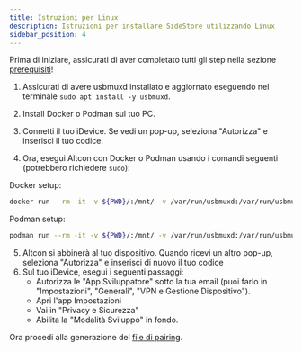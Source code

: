 ```yaml
---
title: Istruzioni per Linux
description: Istruzioni per installare SideStore utilizzando Linux
sidebar_position: 4
---
```


Prima di iniziare, assicurati di aver completato tutti gli step nella sezione [prerequisiti](prerequisites)!

1. Assicurati di avere usbmuxd installato e aggiornato eseguendo nel terminale `sudo apt install -y usbmuxd`.
2. Install Docker o Podman sul tuo PC.
2. Connetti il tuo iDevice. Se vedi un pop-up, seleziona "Autorizza" e inserisci il tuo codice.

3. Ora, esegui Altcon con Docker o Podman usando i comandi seguenti (potrebbero richiedere `sudo`):

Docker setup:
```bash
docker run --rm -it -v ${PWD}/:/mnt/ -v /var/run/usbmuxd:/var/run/usbmuxd ghcr.io/sidestore/altcon
```
Podman setup:
```bash
podman run --rm -it -v ${PWD}/:/mnt/ -v /var/run/usbmuxd:/var/run/usbmuxd ghcr.io/sidestore/altcon
```
5. Altcon si abbinerà al tuo dispositivo. Quando ricevi un altro pop-up, seleziona "Autorizza" e inserisci di nuovo il tuo codice
6. Sul tuo iDevice, esegui i seguenti passaggi:
    * Autorizza le "App Sviluppatore" sotto la tua email (puoi farlo in "Impostazioni", "Generali", "VPN e Gestione Dispositivo").
    * Apri l'app Impostazioni
    * Vai in "Privacy e Sicurezza"
    * Abilita la "Modalità Sviluppo" in fondo.

Ora procedi alla generazione del [file di pairing](pairing-file).
